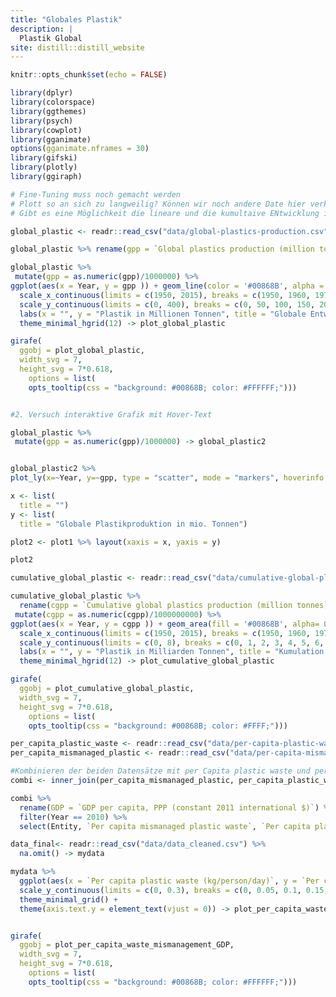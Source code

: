 ```yaml
---
title: "Globales Plastik"
description: |
  Plastik Global
site: distill::distill_website
---
```


```r
knitr::opts_chunk$set(echo = FALSE)

library(dplyr)
library(colorspace)
library(ggthemes)
library(psych)
library(cowplot)
library(gganimate)
options(gganimate.nframes = 30)
library(gifski)
library(plotly)
library(ggiraph)

```

```r
# Fine-Tuning muss noch gemacht werden
# Plott so an sich zu langweilig? Können wir noch andere Date hier verknüpfen? 
# Gibt es eine Möglichkeit die lineare und die kumultaive ENtwicklung in einem Plot dazustellen?

global_plastic <- readr::read_csv("data/global-plastics-production.csv")

global_plastic %>% rename(gpp = `Global plastics production (million tonnes)`) -> global_plastic

global_plastic %>%
 mutate(gpp = as.numeric(gpp)/1000000) %>%
ggplot(aes(x = Year, y = gpp )) + geom_line(color = '#00868B', alpha = 0.6) + geom_point_interactive(aes(tooltip = gpp), color = '#00868B') +
  scale_x_continuous(limits = c(1950, 2015), breaks = c(1950, 1960, 1970, 1980, 1990, 2000, 2010, 2015), expand = c(0.02,0.02)) +
  scale_y_continuous(limits = c(0, 400), breaks = c(0, 50, 100, 150, 200, 250, 300, 350, 400), expand = c(0,0)) +
  labs(x = "", y = "Plastik in Millionen Tonnen", title = "Globale Entwicklung der Plastik Produktion von 1950 bis 2015") +
  theme_minimal_hgrid(12) -> plot_global_plastic

girafe(
  ggobj = plot_global_plastic,
  width_svg = 7,
  height_svg = 7*0.618,
    options = list(
    opts_tooltip(css = "background: #00868B; color: #FFFFFF;")))


#2. Versuch interaktive Grafik mit Hover-Text

global_plastic %>%
 mutate(gpp = as.numeric(gpp)/1000000) -> global_plastic2


global_plastic2 %>%
plot_ly(x=~Year, y=~gpp, type = "scatter", mode = "markers", hoverinfo = "text", text = paste("Year: ", global_plastic2$Year, "<br>", "Plastic in million tonnes: ", global_plastic2$gpp)) ->plot1

x <- list(
  title = "")
y <- list(
  title = "Globale Plastikproduktion in mio. Tonnen")

plot2 <- plot1 %>% layout(xaxis = x, yaxis = y)

plot2
```

```r
cumulative_global_plastic <- readr::read_csv("data/cumulative-global-plastics.csv")

cumulative_global_plastic %>%
  rename(cgpp = `Cumulative global plastics production (million tonnes)`) %>%
 mutate(cgpp = as.numeric(cgpp)/1000000000) %>%
ggplot(aes(x = Year, y = cgpp )) + geom_area(fill = '#00868B', alpha= 0.6) + geom_point_interactive(aes(tooltip = cgpp), color = '#00868B') +
  scale_x_continuous(limits = c(1950, 2015), breaks = c(1950, 1960, 1970, 1980, 1990, 2000, 2010, 2015), expand = c(0.02, 0.02)) +
  scale_y_continuous(limits = c(0, 8), breaks = c(0, 1, 2, 3, 4, 5, 6, 7, 8), expand = c(0,0)) +
  labs(x = "", y = "Plastik in Milliarden Tonnen", title = "Kumulation  der globalen Plastikproduktion von 1950 bis 2015") +
  theme_minimal_hgrid(12) -> plot_cumulative_global_plastic

girafe(
  ggobj = plot_cumulative_global_plastic,
  width_svg = 7,
  height_svg = 7*0.618,
    options = list(
    opts_tooltip(css = "background: #00868B; color: #FFFF;")))
```

```r

per_capita_plastic_waste <- readr::read_csv("data/per-capita-plastic-waste-vs-gdp-per-capita.csv")
per_capita_mismanaged_plastic <- readr::read_csv("data/per-capita-mismanaged-plastic-waste-vs-gdp-per-capita.csv")

#Kombinieren der beiden Datensätze mit per Capita plastic waste und per capita mismanaged plastic
combi <- inner_join(per_capita_mismanaged_plastic, per_capita_plastic_waste)

combi %>%
  rename(GDP = `GDP per capita, PPP (constant 2011 international $)`) %>%
  filter(Year == 2010) %>%
  select(Entity, `Per capita mismanaged plastic waste`, `Per capita plastic waste (kg/person/day)`, GDP, Continent) -> mydata

data_final<- readr::read_csv("data/data_cleaned.csv") %>%
  na.omit() -> mydata

mydata %>%
  ggplot(aes(x = `Per capita plastic waste (kg/person/day)`, y = `Per capita mismanaged plastic waste`, size = GDP, color = Continent)) + geom_point_interactive(aes(tooltip = Entity)) +                                                 scale_x_continuous(limits = c(0, 0.7), breaks = c(0, 0.1, 0.2, 0.3, 0.4, 0.5, 0.6, 0.7)) +
  scale_y_continuous(limits = c(0, 0.3), breaks = c(0, 0.05, 0.1, 0.15, 0.2, 0.25, 0.3)) +
  theme_minimal_grid() +
  theme(axis.text.y = element_text(vjust = 0)) -> plot_per_capita_waste_mismanagement_GDP


girafe(
  ggobj = plot_per_capita_waste_mismanagement_GDP,
  width_svg = 7,
  height_svg = 7*0.618,
    options = list(
    opts_tooltip(css = "background: #00868B; color: #FFFFFF;")))
```

